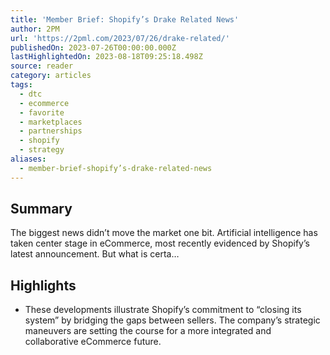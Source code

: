 ```yaml
---
title: 'Member Brief: Shopify’s Drake Related News'
author: 2PM
url: 'https://2pml.com/2023/07/26/drake-related/'
publishedOn: 2023-07-26T00:00:00.000Z
lastHighlightedOn: 2023-08-18T09:25:18.498Z
source: reader
category: articles
tags:
  - dtc
  - ecommerce
  - favorite
  - marketplaces
  - partnerships
  - shopify
  - strategy
aliases:
  - member-brief-shopify’s-drake-related-news
---
```

## Summary

The biggest news didn’t move the market one bit. Artificial intelligence has taken center stage in eCommerce, most recently evidenced by Shopify’s latest announcement. But what is certa…

## Highlights
- These developments illustrate Shopify’s commitment to “closing its system” by bridging the gaps between sellers. The company’s strategic maneuvers are setting the course for a more integrated and collaborative eCommerce future.
